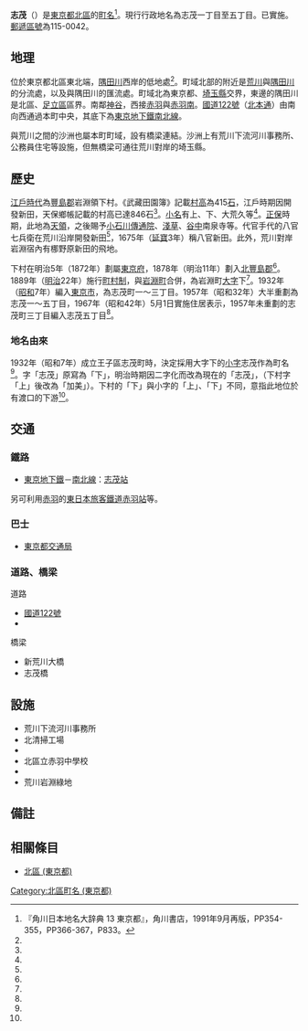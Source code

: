 {{Pathnav|日本|東京都|[[北區_(東京都)|北區]]|frame=1}}
{{Infobox Settlement
|official_name =  志茂
|native_name =
|image_skyline = Iwabuchi suimon red.jpg
|imagesize = 240px
|image_caption = 舊岩淵水門
|image_flag = 
|image_seal = 
| image_map = 
| map_caption = 
|subdivision_type = [[國家|國家]]
|subdivision_type1 = [[都道府縣|都道府縣]]
|subdivision_name = [[File:Flag_of_Japan.svg|border]] [[日本|日本]]
|subdivision_name1 = [[File:Flag_of_Tokyo_Prefecture.svg|25px]] [[東京都|東京都]]
|subdivision_type2 = [[東京都特別區|特別區]]
|subdivision_name2 = [[File:Flag_of_Kita,_Tokyo.svg|25px]] [[北區_(東京都)|北區]]
|established_title = 設置
|established_date = 1957年
|government_type = 
|leader_title = 
|leader_name = 
|area_magnitude = 
|area_total_sq_mi =
|area_total_km2 = 1.619
|area_land_sq_mi =
|area_land_km2 = 
|area_urban_sq_mi = 
|area_urban_km2 = 
|area_metro_km2 = 
|area_metro_sq_mi = 
|population_as_of= 2014年（平成26年）3月1日
|population_footnotes = <ref>[http://www.city.kita.tokyo.jp/docs/digital/1040/atts/104047/attachment/attachment.xls 人口統計表（平成26年03月1日現在）－北區役所ホームページ] {{webarchive|url=https://web.archive.org/web/20140316110331/http://www.city.kita.tokyo.jp/docs/digital/1040/atts/104047/attachment/attachment.xls |date=2014-03-16 }}</ref>
|population_total = 19039
|population_urban = 
|population_metro =
|population_density_sq_mi = 
|population_density_km2 = auto
| timezone = [[日本標準時間|JST]]
| utc_offset = +9
|timezone_DST =
|utc_offset_DST = 
|latd=|latm=|lats=|latNS=
|longd=|longm=|longs=|longEW=
|elevation_footnotes=
|elevation_m = 
|elevation_ft = 
|postal_code_type = [[郵遞區號|郵遞區號]]
|postal_code = 115-0042　
|area_code = 03
|website = 
|footnotes =
}}
'''志茂'''（{{jpn|j=志茂|hg=しも|rm=Shimo|f=y}}）是[[東京都|東京都]][[北區_(東京都)|北區]]的[[町|町名]]<ref name="kado">『角川日本地名大辞典 13 東京都』，角川書店，1991年9月再版，PP354-355，PP366-367，P833。</ref>。現行行政地名為志茂一丁目至五丁目。已實施{{link-ja|住居表示|住居表示}}。[[郵遞區號|郵遞區號]]為115-0042。

== 地理 ==
位於東京都北區東北端，[[隅田川|隅田川]]西岸的低地處<ref name="kado" />。町域北部的{{link-ja|岩淵水門|岩淵水門}}附近是[[荒川_(關東)|荒川]]與[[隅田川|隅田川]]的分流處，以及{{link-ja|新河岸川|新河岸川}}與隅田川的匯流處。町域北為東京都、[[埼玉縣|埼玉縣]]交界，東邊的隅田川是北區、[[足立區|足立區]]區界。南鄰[[神谷_(東京都北區)|神谷]]，西接[[赤羽|赤羽]]與[[赤羽南|赤羽南]]。[[國道122號|國道122號]]（[[北本通|北本通]]）由南向西通過本町中央，其底下為[[東京地下鐵南北線|東京地下鐵南北線]]。

{{link-ja|新河岸川|新河岸川}}與荒川之間的沙洲也屬本町町域，設有橋梁連結。沙洲上有荒川下流河川事務所、公務員住宅等設施，但無橋梁可通往荒川對岸的埼玉縣。

== 歷史 ==
[[江戶時代|江戶時代]]為[[豐島郡_(武藏國)|豐島郡]]岩淵領下村。《武藏田園簿》記載[[石高|村高]]為415[[石_(容量單位)|石]]，江戶時期因開發新田，天保鄉帳記載的村高已達846石<ref name="kado" />。[[小名|小名]]有上、下、大荒久等<ref name="kado" />。[[正保|正保]]時期，此地為[[天領|天領]]，之後賜予[[小石川|小石川]][[傳通院|傳通院]]、[[淺草|淺草]]{{link-ja|幡随院|幡随院}}、[[谷中_(台東區)|谷中]]南泉寺等。代官手代的八官七兵衛在荒川沿岸開發新田<ref name="kado" />，1675年（[[延寶|延寶]]3年）稱八官新田。此外，荒川對岸岩淵宿內有梛野原新田的飛地。

下村在明治5年（1872年）劃屬[[東京府|東京府]]，1878年（明治11年）劃入[[北豐島郡|北豐島郡]]<ref name="kado" />。1889年（[[明治|明治]]22年）施行[[町村制|町村制]]，與[[岩淵町|岩淵町]]合併，為岩淵町[[大字|大字]]下<ref name="kado" />。1932年（[[昭和|昭和]]7年）編入[[東京市|東京市]]，為{{link-ja|王子區|王子区}}志茂町一～三丁目。1957年（昭和32年）大半重劃為志茂一～五丁目，1967年（昭和42年）5月1日實施住居表示，1957年未重劃的志茂町三丁目編入志茂五丁目<ref name="kado" />。

=== 地名由來 ===
1932年（昭和7年）成立王子區志茂町時，決定採用大字下的[[小字|小字]]志茂作為町名<ref name="kado" />。字「志茂」原寫為「下」，明治時期因二字化而改為現在的「志茂」，（下村字「上」後改為「加美」）。下村的「下」與小字的「上」、「下」不同，意指此地位於有渡口的{{link-ja|岩淵宿|岩淵宿}}下游<ref name="kado" />。

== 交通 ==
=== 鐵路 ===
* [[東京地下鐵|東京地下鐵]]－[[東京地下鐵南北線|南北線]]：[[志茂站|志茂站]]
另可利用[[赤羽|赤羽]]的[[東日本旅客鐵道|東日本旅客鐵道]][[赤羽站|赤羽站]]等。

=== 巴士 ===
* [[東京都交通局|東京都交通局]]

=== 道路、橋梁 ===
; 道路
* [[國道122號|國道122號]]
* {{link-ja|東京都道449號新荒川堤防線|東京都道449号新荒川堤防線}}

; 橋梁
* 新荒川大橋
* 志茂橋

== 設施 ==
* 荒川下流河川事務所
* 北清掃工場
* {{link-ja|岩淵水門|岩淵水門}}
* 北區立赤羽中學校
* {{link-ja|北區立撫子小學校|北区立なでしこ小学校}}
* 荒川岩淵綠地

== 備註 ==
{{reflist}}

== 相關條目 ==
* [[北區_(東京都)|北區 (東京都)]]

{{東京都北區的町名}}

{{DEFAULTSORT:Shimo}}
[[Category:北區町名_(東京都)|Category:北區町名 (東京都)]]